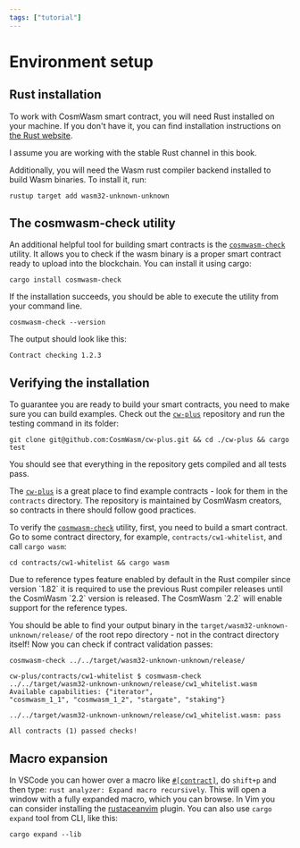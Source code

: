```yaml
---
tags: ["tutorial"]
---
```



# Environment setup

## Rust installation

To work with CosmWasm smart contract, you will need Rust installed on your machine. If you don't
have it, you can find installation instructions on
[the Rust website](https://www.rust-lang.org/tools/install).

I assume you are working with the stable Rust channel in this book.

Additionally, you will need the Wasm rust compiler backend installed to build Wasm binaries. To
install it, run:

```shell copy filename="TERMINAL"
rustup target add wasm32-unknown-unknown
```

## The cosmwasm-check utility

An additional helpful tool for building smart contracts is the
[`cosmwasm-check`](https://github.com/CosmWasm/cosmwasm/tree/main/packages/check) utility. It allows
you to check if the wasm binary is a proper smart contract ready to upload into the blockchain. You
can install it using cargo:

```shell copy filename="TERMINAL"
cargo install cosmwasm-check
```

If the installation succeeds, you should be able to execute the utility from your command line.

```shell copy filename="TERMINAL"
cosmwasm-check --version
```

The output should look like this:

```shell
Contract checking 1.2.3
```

## Verifying the installation

To guarantee you are ready to build your smart contracts, you need to make sure you can build
examples. Check out the [`cw-plus`](https://github.com/CosmWasm/cw-plus) repository and run the
testing command in its folder:

```shell copy filename="TERMINAL"
git clone git@github.com:CosmWasm/cw-plus.git && cd ./cw-plus && cargo test
```

You should see that everything in the repository gets compiled and all tests pass.

The [`cw-plus`](https://github.com/CosmWasm/cw-plus) is a great place to find example contracts -
look for them in the `contracts` directory. The repository is maintained by CosmWasm creators, so
contracts in there should follow good practices.

To verify the [`cosmwasm-check`](https://github.com/CosmWasm/cosmwasm/tree/main/packages/check)
utility, first, you need to build a smart contract. Go to some contract directory, for example,
`contracts/cw1-whitelist`, and call `cargo wasm`:

```shell copy filename="TERMINAL"
cd contracts/cw1-whitelist && cargo wasm
```

<Callout>
  Due to reference types feature enabled by default in the Rust compiler since version `1.82` it is
  required to use the previous Rust compiler releases until the CosmWasm `2.2` version is released.
  The CosmWasm `2.2` will enable support for the reference types.
</Callout>

You should be able to find your output binary in the `target/wasm32-unknown-unknown/release/` of the
root repo directory - not in the contract directory itself! Now you can check if contract validation
passes:

```shell copy filename="TERMINAL"
cosmwasm-check ../../target/wasm32-unknown-unknown/release/
```

```shell filename="TERMINAL"
cw-plus/contracts/cw1-whitelist $ cosmwasm-check
../../target/wasm32-unknown-unknown/release/cw1_whitelist.wasm Available capabilities: {"iterator",
"cosmwasm_1_1", "cosmwasm_1_2", "stargate", "staking"}

../../target/wasm32-unknown-unknown/release/cw1_whitelist.wasm: pass

All contracts (1) passed checks!
```

## Macro expansion

In VSCode you can hower over a macro like [`#[contract]`](../sylvia/macros/contract), do `shift+p`
and then type: `rust analyzer: Expand macro recursively`. This will open a window with a fully
expanded macro, which you can browse. In Vim you can consider installing the
[rustaceanvim](https://github.com/mrcjkb/rustaceanvim) plugin. You can also use `cargo expand` tool
from CLI, like this:

```shell copy filename="TERMINAL"
cargo expand --lib
```
